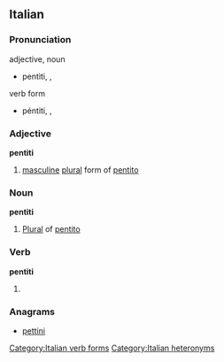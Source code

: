 ==Italian==
===Pronunciation===
; adjective, noun
*pentìti, {{IPA|/penˈtiti/}}, {{SAMPA|/pen"titi/}}
; verb form
*péntiti, {{IPA|/ˈpentiti/}}, {{SAMPA|/"pentiti/}}

===Adjective===
'''pentiti'''

# [[masculine]] [[plural]] form of [[pentito]]

===Noun===
'''pentiti'''

# [[plural|Plural]] of [[pentito]]

===Verb===
'''pentiti'''
# {{conjugation of|pentirsi||2|s|imp|lang=it}}

===Anagrams===
* [[pettini#Italian|pettini]]

[[Category:Italian verb forms]]
[[Category:Italian heteronyms]]